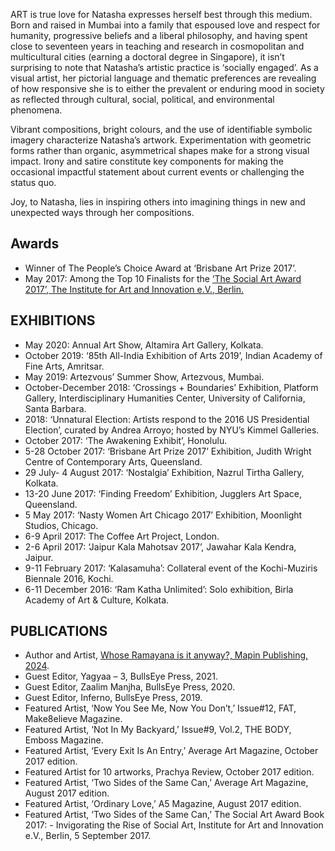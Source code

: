 
ART is true love for Natasha expresses herself best through this medium. Born and raised in Mumbai into a family that espoused love and respect for humanity, progressive beliefs and a liberal philosophy, and having spent close to seventeen years in teaching and research in cosmopolitan and multicultural cities (earning a doctoral degree in Singapore), it isn’t surprising to note that Natasha’s artistic practice is ‘socially engaged’. As a visual artist, her pictorial language and thematic preferences are revealing of how responsive she is to either the prevalent or enduring mood in society as reflected through cultural, social, political, and environmental phenomena.

Vibrant compositions, bright colours, and the use of identifiable symbolic imagery characterize Natasha’s artwork. Experimentation with geometric forms rather than organic, asymmetrical shapes make for a strong visual impact. Irony and satire constitute key components for making the occasional impactful statement about current events or challenging the status quo.

Joy, to Natasha, lies in inspiring others into imagining things in new and unexpected ways through her compositions.

## Awards

- Winner of The People’s Choice Award at ‘Brisbane Art Prize 2017’.
- May 2017: Among the Top 10 Finalists for the [‘The Social Art Award 2017’, The Institute for Art and Innovation e.V., Berlin.](https://social-art-award.org/award2017?contest=contest-top10)

## EXHIBITIONS

- May 2020: Annual Art Show, Altamira Art Gallery, Kolkata.
- October 2019: ‘85th All-India Exhibition of Arts 2019’, Indian Academy of Fine Arts, Amritsar.
- May 2019: Artezvous’ Summer Show, Artezvous, Mumbai.
- October-December 2018: ‘Crossings + Boundaries’ Exhibition, Platform Gallery, Interdisciplinary Humanities Center, University of California, Santa Barbara.
- 2018: ‘Unnatural Election: Artists respond to the 2016 US Presidential Election’, curated by Andrea Arroyo; hosted by NYU’s Kimmel Galleries.
- October 2017: ‘The Awakening Exhibit’, Honolulu.
- 5-28 October 2017: ‘Brisbane Art Prize 2017’ Exhibition, Judith Wright Centre of Contemporary Arts, Queensland.
- 29 July- 4 August 2017: ‘Nostalgia’ Exhibition, Nazrul Tirtha Gallery, Kolkata.
- 13-20 June 2017: ‘Finding Freedom’ Exhibition, Jugglers Art Space, Queensland.
- 5 May 2017: ‘Nasty Women Art Chicago 2017’ Exhibition, Moonlight Studios, Chicago.
- 6-9 April 2017: The Coffee Art Project, London.
- 2-6 April 2017: ‘Jaipur Kala Mahotsav 2017’, Jawahar Kala Kendra, Jaipur.
- 9-11 February 2017: ‘Kalasamuha’: Collateral event of the Kochi-Muziris Biennale 2016, Kochi.
- 6-11 December 2016: ‘Ram Katha Unlimited’: Solo exhibition, Birla Academy of Art & Culture, Kolkata.

## PUBLICATIONS

- Author and Artist, [Whose Ramayana is it anyway?, Mapin Publishing, 2024](https://www.mapinpub.com/products/whose-ramayana-is-it-anyway?variant=44935046201558).
- Guest Editor, Yagyaa – 3, BullsEye Press, 2021.
- Guest Editor, Zaalim Manjha, BullsEye Press, 2020.
- Guest Editor, Inferno, BullsEye Press, 2019.
- Featured Artist, ‘Now You See Me, Now You Don’t,’ Issue#12, FAT, Make8elieve Magazine.
- Featured Artist, ‘Not In My Backyard,’ Issue#9, Vol.2, THE BODY, Emboss Magazine.
- Featured Artist, ‘Every Exit Is An Entry,’ Average Art Magazine, October 2017 edition.
- Featured Artist for 10 artworks, Prachya Review, October 2017 edition.
- Featured Artist, ‘Two Sides of the Same Can,’ Average Art Magazine, August 2017 edition.
- Featured Artist, ‘Ordinary Love,’ A5 Magazine, August 2017 edition.
- Featured Artist, ‘Two Sides of the Same Can,’ The Social Art Award Book 2017: - Invigorating the Rise of Social Art, Institute for Art and Innovation e.V., Berlin, 5 September 2017.
